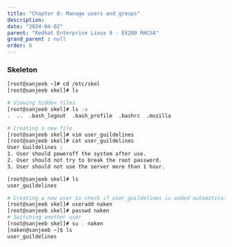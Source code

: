 ```yaml
---
title: "Chapter 8: Manage users and groups"
description: 
date: "2024-04-02"
parent: "Redhat Enterprise Linux 9 - EX200 RHCSA"
grand_parent : null
order: 8
---
```

### Skeleton
```bash
[root@sanjeeb ~]# cd /etc/skel 
[root@sanjeeb skel]# ls

# Viewing hidden files 
[root@sanjeeb skel]# ls -a 
.  ..  .bash_logout  .bash_profile  .bashrc  .mozilla

# Creating a new file 
[root@sanjeeb skel]# vim user_guildelines 
[root@sanjeeb skel]# cat user_guildelines 
User Guildelines : 
1. User should poweroff the system after use. 
2. User should not try to break the root password. 
3. User should not use the server more than 1 hour.

[root@sanjeeb skel]# ls 
user_guildelines

# Creating a new user to check if user_guildelines is added automatically in user creation
[root@sanjeeb skel]# useradd naken 
[root@sanjeeb skel]# passwd naken 
# Switching another user 
[root@sanjeeb skel]# su - naken 
[naken@sanjeeb ~]$ ls
user_guildelines

```